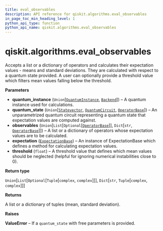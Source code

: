 ```yaml
---
title: eval_observables
description: API reference for qiskit.algorithms.eval_observables
in_page_toc_min_heading_level: 1
python_api_type: function
python_api_name: qiskit.algorithms.eval_observables
---
```


# qiskit.algorithms.eval\_observables

<Function id="qiskit.algorithms.eval_observables" github="https://github.com/qiskit/qiskit/tree/stable/0.21/qiskit/algorithms/aux_ops_evaluator.py" signature="eval_observables(quantum_instance, quantum_state, observables, expectation, threshold=1e-12)">
  Accepts a list or a dictionary of operators and calculates their expectation values - means and standard deviations. They are calculated with respect to a quantum state provided. A user can optionally provide a threshold value which filters mean values falling below the threshold.

  **Parameters**

  *   **quantum\_instance** (`Union`\[[`QuantumInstance`](qiskit.utils.QuantumInstance "qiskit.utils.quantum_instance.QuantumInstance"), [`Backend`](qiskit.providers.Backend "qiskit.providers.backend.Backend")]) – A quantum instance used for calculations.
  *   **quantum\_state** (`Union`\[[`Statevector`](qiskit.quantum_info.Statevector "qiskit.quantum_info.states.statevector.Statevector"), [`QuantumCircuit`](qiskit.circuit.QuantumCircuit "qiskit.circuit.quantumcircuit.QuantumCircuit"), [`OperatorBase`](qiskit.opflow.OperatorBase "qiskit.opflow.operator_base.OperatorBase")]) – An unparametrized quantum circuit representing a quantum state that expectation values are computed against.
  *   **observables** (`Union`\[`List`\[`Optional`\[[`OperatorBase`](qiskit.opflow.OperatorBase "qiskit.opflow.operator_base.OperatorBase")]], `Dict`\[`str`, [`OperatorBase`](qiskit.opflow.OperatorBase "qiskit.opflow.operator_base.OperatorBase")]]) – A list or a dictionary of operators whose expectation values are to be calculated.
  *   **expectation** ([`ExpectationBase`](qiskit.opflow.expectations.ExpectationBase "qiskit.opflow.expectations.expectation_base.ExpectationBase")) – An instance of ExpectationBase which defines a method for calculating expectation values.
  *   **threshold** (`float`) – A threshold value that defines which mean values should be neglected (helpful for ignoring numerical instabilities close to 0).

  **Return type**

  `Union`\[`List`\[`Optional`\[`Tuple`\[`complex`, `complex`]]], `Dict`\[`str`, `Tuple`\[`complex`, `complex`]]]

  **Returns**

  A list or a dictionary of tuples (mean, standard deviation).

  **Raises**

  **ValueError** – If a `quantum_state` with free parameters is provided.
</Function>


